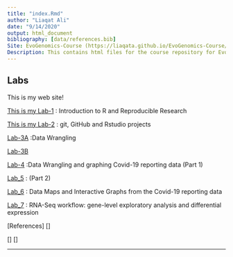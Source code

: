 ```yaml
---
title: "index.Rmd"
author: "Liaqat Ali"
date: "9/14/2020"
output: html_document
bibliography: [data/references.bib]
Site: EvoGenomics-Course (https://liaqata.github.io/EvoGenomics-Course/)
Description: This contains html files for the course repository for Evolutionarey Genomics and Bioinformatics
---
```


## Labs 
This is my web site!

  [This is my Lab-1](Lab_1.html) : Introduction to R and Reproducible Research
  
  [This is my Lab-2](Lab_2.html) : git, GitHub and Rstudio projects
  
  [Lab-3A](Lab-3A.Liaqat.html)   :Data Wrangling
                                 
  [Lab-3B](Lab-3B.html)
  
  [Lab-4](Lab_4.html)           :Data Wrangling and graphing Covid-19 reporting                                  data (Part 1)
  
  [Lab_5]()                     :   (Part 2)         
  
  [Lab_6](Lab_6.html)           : Data Maps and Interactive Graphs from the                                         Covid-19 reporting data
  
  [Lab_7](Lab_7.html)           : RNA-Seq workflow: gene-level exploratory                                           analysis and differential expression
  
  
 
 
 
 
  [References]
  []
  
  
  
  
  
   
   

[]
[]




---
